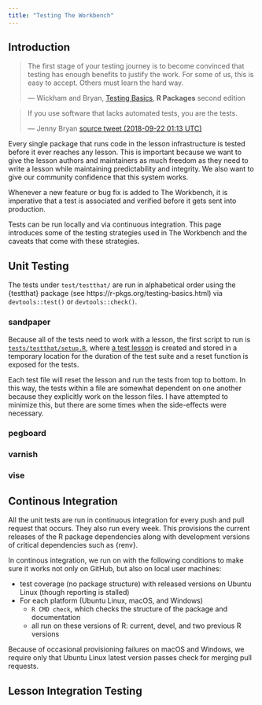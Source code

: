 ```yaml
---
title: "Testing The Workbench"
---
```


## Introduction

> The first stage of your testing journey is to become convinced that testing
> has enough benefits to justify the work. For some of us, this is easy to
> accept. Others must learn the hard way.
>
> --- Wickham and Bryan, [Testing
> Basics](https://r-pkgs.org/testing-basics.html), **R Packages** second edition

> If you use software that lacks automated tests, you are the tests.
>
> --- Jenny Bryan [source tweet (2018-09-22 01:13 UTC)](https://twitter.com/jennybryan/status/1043307291909316609)

Every single package that runs code in the lesson infrastructure is tested
before it ever reaches any lesson. This is important because we want to give the
lesson authors and maintainers as much freedom as they need to write a lesson
while maintaining predictability and integrity. We also want to give our
community confidence that this system works. 

Whenever a new feature or bug fix is added to The Workbench, it is imperative
that a test is associated and verified before it gets sent into production.

Tests can be run locally and via continuous integration. This page introduces
some of the testing strategies used in The Workbench and the caveats that come
with these strategies.

## Unit Testing

The tests under `test/testthat/` are run in alphabetical order using the
{testthat} package (see https://r-pkgs.org/testing-basics.html) via
`devtools::test()` or `devtools::check()`.

### sandpaper

Because all of the tests need to work with a lesson, the first script to run is
[`tests/testthat/setup.R`](https://github.com/carpentries/sandpaper/blob/6989c39f4482b51c22c8ceb38146d08ed8ca4069/tests/testthat/setup.R),
where [a test
lesson](https://carpentries.github.io/sandpaper/reference/fixtures.html) is
created and stored in a temporary location for the duration of the test suite
and a reset function is exposed for the tests. 

Each test file will reset the lesson and run the tests from top to bottom. In
this way, the tests within a file are somewhat dependent on one another because
they explicitly work on the lesson files. I have attempted to minimize this, but
there are some times when the side-effects were necessary.

### pegboard

### varnish

### vise

## Continous Integration

All the unit tests are run in continuous integration for every push and pull
request that occurs. They also run every week. This provisions the current
releases of the R package dependencies along with development versions of
critical dependencies such as {renv}.

In continous integration, we run on with the following conditions to make sure
it works not only on GitHub, but also on local user machines:

 - test coverage (no package structure) with released versions on Ubuntu Linux
   (though reporting is stalled)
 - For each platform (Ubuntu Linux, macOS, and Windows)
   - `R CMD check`, which checks the structure of the package and documentation
   - all run on these versions of R: current, devel, and two previous R versions

Because of occasional provisioning failures on macOS and Windows, we require
only that Ubuntu Linux latest version passes check for merging pull requests.

## Lesson Integration Testing


